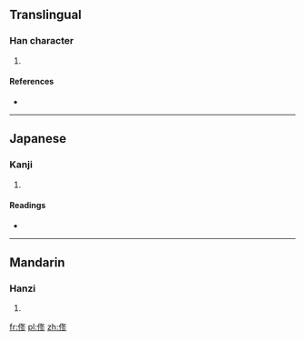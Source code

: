 ==Translingual==

===Han character===
{{Han char|rn=9|rad=人|as=07|sn=9|four=|canj=人竹水竹 (OHEH)|ids=⿰[[亻]]⿱[[攵]][[彡]]}}

# {{defn|Han|sort=人07}}

====References====
* {{Han ref|kx=0106.041|dkj=00716|dj=0225.060|hdz=10152.010|uh=4FE2|ud=20450}}

----

==Japanese==

===Kanji===
{{ja-kanji|grade=|rs=人07}}

# {{defn|lang=ja|sort=人07}}

====Readings====
* {{ja-readings|on=[[しゅう]] (shū)|kun=[[おさめる]] (osameru), [[おさまる]] (osamaru)}}

----

==Mandarin==

===Hanzi===
{{cmn-hanzi|pin=[[liǎng]] ([[liang3]]), [[xiū]] ([[xiu1]])|wg=liang<sup>3</sup>, hsiu<sup>1</sup>}}

# {{defn|lang=cmn|sort=人07}}

[[fr:俢]]
[[pl:俢]]
[[zh:俢]]
